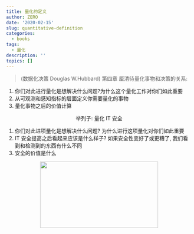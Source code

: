 ```yaml
---
title: 量化的定义
author: ZERO
date: '2020-02-15'
slug: quantitative-definition
categories:
  - books
tags:
  - 量化
description: ''
topics: []
---
```


> (数据化决策 Douglas W.Hubbard) 第四章 厘清待量化事物和决策的关系:  

1. 你们对此进行量化是想解决什么问题?为什么这个量化工作对你们如此重要  
2. 从可观测和感知指标的层面定义你需要量化的事物  
3. 量化事物之后的价值计算  

<center>举列子: 量化 IT 安全</center>

1. 你们对此进项量化是想解决什么问题? 为什么进行这项量化对你们如此重要
2. IT 安全提高之后看起来应该是什么样子? 如果安全性变好了或更糟了, 我们看到和检测到的东西有什么不同
3. 安全的价值是什么

<center><img src="/post/2020-02-15-quantitative-definition_files/images.jpg"  width="320" height="180" /></center>
